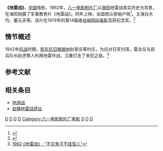 {{Infobox Film
| name               = 地雷战
| original_name      = 
| image              =  
| caption            =  
| director           = [[唐英奇|唐英奇]]、[[徐达|徐达]]、[[吴健海|吴健海]]
| producer           = 
| writer             = 
| starring           = [[白大均|白大均]]、[[董元夫|董元夫]]、[[张长瑞|张长瑞]]、[[吴健海|吴健海]]
| music              = 
| cinematography     = 
| editing            = 
| production_company = [[八一电影制片厂|八一电影制片厂]]
| distributor        = 
| released           = 1962年
| runtime            =  97分钟
| country            = 中国
| language           = [[汉语|汉语]]
| budget             = 
| gross              = 
| preceded_by        = 
| followed_by        = 
}}
'''《地雷战》'''，[[中国|中国]]电影，1962年，[[八一电影制片厂|八一电影制片厂]]以[[海阳市|海阳]]地雷战真实历史为背景，在海阳拍摄了军事教育片《地雷战》。同年上映，全国观众家喻户晓<ref>{{Cite web|title=【红色胶东】见证——赵疃地雷战遗址--灯塔·烟台智慧党建|url=http://ytdangjian.gov.cn/system/2020/07/17/010623695.shtml|accessdate=|author=|date=|format=|work=ytdangjian.gov.cn|publisher=|language=}}</ref>。主演白大均、董元夫等。该片在1974年的第14届[[维也纳国际电影节|维也纳国际电影节]]获纪念奖。<ref>{{Cite web |url=http://sh.sina.com.cn/20050802/155054229.shtml |title=《地雷战》(1962) |accessdate=2014-06-16 |archive-date=2016-03-04 |archive-url=https://web.archive.org/web/20160304130338/http://sh.sina.com.cn/20050802/155054229.shtml |dead-url=no }}</ref>

== 情节概述 ==
1942年[[抗战|抗战]]时期，[[胶东抗日根据地|胶东抗日根据地]]赵家庄等村庄，为应对日军扫荡，雷主任与民兵队长赵虎等人利用地雷作战，沉重打击了来犯之敌。<ref>[http://paper.sznews.com/szsb/20050730/ca1769189.htm 1962·《地雷战》: ”不见鬼子不挂弦儿“]{{dead link|date=2017年12月 |bot=InternetArchiveBot |fix-attempted=yes }}</ref>

==参考文献==
{{reflist}}

== 相关条目 ==

* [[地道战_(电影)|地道战]]
* [[赵疃地雷战遗址|赵疃地雷战遗址]]

[[Category:中国战争片|D]]
[[Category:1962年电影作品|D]]
[[Category:1962年中国作品|D]]
[[Category:1960年代中国黑白电影|D]]
[[Category:八一电影制片厂电影|Category:八一电影制片厂电影]]
[[Category:抗日戰爭電影|D]]
[[Category:山東省背景電影|D]]
[[Category:山东抗战史|D]]